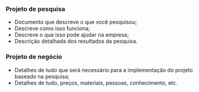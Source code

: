 






### Projeto de pesquisa

-   Documento que descreve o que você pesquisou;
-   Descreve como isso funciona;
-   Descreve o que isso pode ajudar na empresa;
-   Descrição detalhada dos resultados da pesquisa.

### Projeto de negócio

-   Detalhes de tudo que será necessário para a implementação do projeto
    baseado na pesquisa;
-   Detalhes de tudo, preços, materiais, pessoas, conhecimento, etc.


